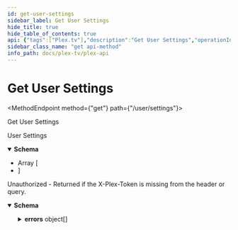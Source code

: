```yaml
---
id: get-user-settings
sidebar_label: Get User Settings
hide_title: true
hide_table_of_contents: true
api: {"tags":["Plex.tv"],"description":"Get User Settings","operationId":"getUserSettings","responses":{"200":{"description":"User Settings","content":{"application/json":{"schema":{"type":"array","items":{"type":"object","properties":{"id":{"type":"string","example":"experience"},"type":{"type":"string","example":"json"},"value":{"type":"string"},"hidden":{"type":"boolean"},"updatedAt":{"type":"number","example":1681769995}}}}}}},"401":{"description":"Unauthorized - Returned if the X-Plex-Token is missing from the header or query.","content":{"application/json":{"schema":{"type":"object","properties":{"errors":{"type":"array","items":{"type":"object","properties":{"code":{"type":"number","example":1001},"message":{"type":"string","example":"User could not be authenticated"},"status":{"type":"number","example":401}}}}}}}}}},"method":"get","path":"/user/settings","servers":[{"url":"https://plex.tv/api/v2"}],"security":[{"Token":[],"ClientIdentifier":[],"Device":[],"DeviceName":[],"Platform":[],"PlatformVersion":[],"Product":[],"Version":[]}],"securitySchemes":{"Token":{"description":"Plex Authentication Token","type":"apiKey","in":"header","name":"X-Plex-Token"},"ClientIdentifier":{"description":"Plex Authentication Token","type":"apiKey","in":"header","name":"X-Plex-Client-Identifier"},"DeviceName":{"description":"Primary name for the device eg. `Plex Web (Chrome)`","type":"apiKey","in":"header","name":"X-Plex-Device-Name"},"Device":{"description":"The type of device your application is running on\nDevice name and or model number, eg `iPhone3,2`, `Motorola XOOM™`, `LG5200TV`\n","type":"apiKey","in":"header","name":"X-Plex-Device"},"PlatformVersion":{"description":"Operating system version\neg `4.3.1`, `10.6.7`, `3.2`\n","type":"apiKey","in":"header","name":"X-Plex-Platform-Version"},"Platform":{"description":"Platform name \neg: `Web`, `iOS`, `MacOSX`, `Android`, `LG`\n","type":"apiKey","in":"header","name":"X-Plex-Platform"},"Product":{"description":"Plex application name \neg: `Laika`, `Plex Media Server`, `Media Link`\n","type":"apiKey","in":"header","name":"X-Plex-Product"},"Version":{"description":"Plex application version number","type":"apiKey","in":"header","name":"X-Plex-Version"}},"info":{"title":"Plex-API","summary":"A Plex.TV API Map","description":"An Open API Spec for interacting with Plex.tv","version":"0.0.3","contact":{"name":"Luke Hagar","url":"https://www.LukeHagar.com","email":"Lukeslakemail@gmail.com"},"license":{"name":"MIT","identifier":"MIT","url":"https://opensource.org/licenses/MIT"}},"postman":{"name":"Get User Settings","description":{"content":"Get User Settings","type":"text/plain"},"url":{"path":["user","settings"],"host":["{{baseUrl}}"],"query":[],"variable":[]},"header":[{"key":"Accept","value":"application/json"}],"method":"GET"}}
sidebar_class_name: "get api-method"
info_path: docs/plex-tv/plex-api
---
```



<h1 className={"openapi__heading"}>Get User Settings</h1>

<MethodEndpoint method={"get"} path={"/user/settings"}></MethodEndpoint>



Get User Settings

<div><div><ApiTabs><TabItem label={"200"} value={"200"}><div>

User Settings

</div><div><MimeTabs className={"openapi-tabs__mime"} schemaType={"response"}><TabItem label={"application/json"} value={"application/json"}><SchemaTabs className={"openapi-tabs__schema"}><TabItem label={"Schema"} value={"Schema"}><details style={{}} className={"openapi-markdown__details"} data-collapsed={false} open={true}><summary style={{"textAlign":"left"}}><strong>Schema</strong></summary><div style={{"textAlign":"left","marginLeft":"1rem"}}></div><ul style={{"marginLeft":"1rem"}}><li><div style={{"fontSize":"var(--ifm-code-font-size)","opacity":"0.6","marginLeft":"-.5rem","paddingBottom":".5rem"}}>Array [</div></li><SchemaItem collapsible={false} name={"id"} required={false} schemaName={"string"} qualifierMessage={undefined} schema={{"type":"string","example":"experience"}}></SchemaItem><SchemaItem collapsible={false} name={"type"} required={false} schemaName={"string"} qualifierMessage={undefined} schema={{"type":"string","example":"json"}}></SchemaItem><SchemaItem collapsible={false} name={"value"} required={false} schemaName={"string"} qualifierMessage={undefined} schema={{"type":"string"}}></SchemaItem><SchemaItem collapsible={false} name={"hidden"} required={false} schemaName={"boolean"} qualifierMessage={undefined} schema={{"type":"boolean"}}></SchemaItem><SchemaItem collapsible={false} name={"updatedAt"} required={false} schemaName={"number"} qualifierMessage={undefined} schema={{"type":"number","example":1681769995}}></SchemaItem><li><div style={{"fontSize":"var(--ifm-code-font-size)","opacity":"0.6","marginLeft":"-.5rem"}}>]</div></li></ul></details></TabItem><TabItem label={"Example (from schema)"} value={"Example (from schema)"}><ResponseSamples responseExample={"[\n  {\n    \"id\": \"experience\",\n    \"type\": \"json\",\n    \"value\": \"string\",\n    \"hidden\": true,\n    \"updatedAt\": 1681769995\n  }\n]"} language={"json"}></ResponseSamples></TabItem></SchemaTabs></TabItem></MimeTabs></div></TabItem><TabItem label={"401"} value={"401"}><div>

Unauthorized - Returned if the X-Plex-Token is missing from the header or query.

</div><div><MimeTabs className={"openapi-tabs__mime"} schemaType={"response"}><TabItem label={"application/json"} value={"application/json"}><SchemaTabs className={"openapi-tabs__schema"}><TabItem label={"Schema"} value={"Schema"}><details style={{}} className={"openapi-markdown__details"} data-collapsed={false} open={true}><summary style={{"textAlign":"left"}}><strong>Schema</strong></summary><div style={{"textAlign":"left","marginLeft":"1rem"}}></div><ul style={{"marginLeft":"1rem"}}><SchemaItem collapsible={true} className={"schemaItem"}><details style={{}} className={"openapi-markdown__details"}><summary style={{}}><strong>errors</strong><span style={{"opacity":"0.6"}}> object[]</span></summary><div style={{"marginLeft":"1rem"}}><li><div style={{"fontSize":"var(--ifm-code-font-size)","opacity":"0.6","marginLeft":"-.5rem","paddingBottom":".5rem"}}>Array [</div></li><SchemaItem collapsible={false} name={"code"} required={false} schemaName={"number"} qualifierMessage={undefined} schema={{"type":"number","example":1001}}></SchemaItem><SchemaItem collapsible={false} name={"message"} required={false} schemaName={"string"} qualifierMessage={undefined} schema={{"type":"string","example":"User could not be authenticated"}}></SchemaItem><SchemaItem collapsible={false} name={"status"} required={false} schemaName={"number"} qualifierMessage={undefined} schema={{"type":"number","example":401}}></SchemaItem><li><div style={{"fontSize":"var(--ifm-code-font-size)","opacity":"0.6","marginLeft":"-.5rem"}}>]</div></li></div></details></SchemaItem></ul></details></TabItem><TabItem label={"Example (from schema)"} value={"Example (from schema)"}><ResponseSamples responseExample={"{\n  \"errors\": [\n    {\n      \"code\": 1001,\n      \"message\": \"User could not be authenticated\",\n      \"status\": 401\n    }\n  ]\n}"} language={"json"}></ResponseSamples></TabItem></SchemaTabs></TabItem></MimeTabs></div></TabItem></ApiTabs></div></div>